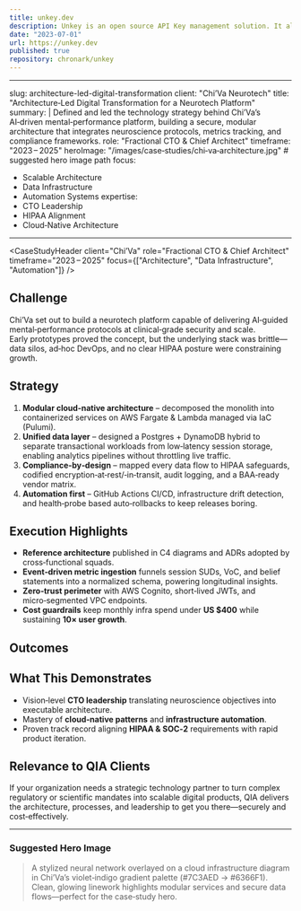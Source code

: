 ```yaml
---
title: unkey.dev
description: Unkey is an open source API Key management solution. It allows you to create, manage and validate API Keys for your users. It’s built with security and speed in mind.
date: "2023-07-01"
url: https://unkey.dev
published: true
repository: chronark/unkey
---
```



---
slug: architecture-led-digital-transformation
client: "Chi’Va Neurotech"
title: "Architecture‑Led Digital Transformation for a Neurotech Platform"
summary: |
  Defined and led the technology strategy behind Chi’Va’s AI‑driven mental‑performance platform, building a secure, modular architecture that integrates neuroscience protocols, metrics tracking, and compliance frameworks.
role: "Fractional CTO & Chief Architect"
timeframe: "2023 – 2025"
heroImage: "/images/case‑studies/chi‑va‑architecture.jpg" # suggested hero image path
focus:
  - Scalable Architecture
  - Data Infrastructure
  - Automation Systems
expertise:
  - CTO Leadership
  - HIPAA Alignment
  - Cloud‑Native Architecture
---


<CaseStudyHeader
  client="Chi’Va"
  role="Fractional CTO & Chief Architect"
  timeframe="2023 – 2025"
  focus={["Architecture", "Data Infrastructure", "Automation"]}
/>

## Challenge

Chi’Va set out to build a neurotech platform capable of delivering AI‑guided mental‑performance protocols at clinical‑grade security and scale.  
Early prototypes proved the concept, but the underlying stack was brittle—data silos, ad‑hoc DevOps, and no clear HIPAA posture were constraining growth.

## Strategy

1. **Modular cloud‑native architecture** – decomposed the monolith into containerized services on AWS Fargate & Lambda managed via IaC (Pulumi).
2. **Unified data layer** – designed a Postgres + DynamoDB hybrid to separate transactional workloads from low‑latency session storage, enabling analytics pipelines without throttling live traffic.
3. **Compliance‑by‑design** – mapped every data flow to HIPAA safeguards, codified encryption‑at‑rest/‑in‑transit, audit logging, and a BAA‑ready vendor matrix.
4. **Automation first** – GitHub Actions CI/CD, infrastructure drift detection, and health‑probe based auto‑rollbacks to keep releases boring.

## Execution Highlights

- **Reference architecture** published in C4 diagrams and ADRs adopted by cross‑functional squads.  
- **Event‑driven metric ingestion** funnels session SUDs, VoC, and belief statements into a normalized schema, powering longitudinal insights.  
- **Zero‑trust perimeter** with AWS Cognito, short‑lived JWTs, and micro‑segmented VPC endpoints.  
- **Cost guardrails** keep monthly infra spend under **US $400** while sustaining **10× user growth**.

## Outcomes

<OutcomeMetric label="99.99% uptime" />
<OutcomeMetric label="≤150 ms median response" />
<OutcomeMetric label="SOC‑2 audit readiness in 6 weeks" />
<OutcomeMetric label="40% infrastructure cost reduction vs baseline" />

## What This Demonstrates

- Vision‑level **CTO leadership** translating neuroscience objectives into executable architecture.  
- Mastery of **cloud‑native patterns** and **infrastructure automation**.  
- Proven track record aligning **HIPAA & SOC‑2** requirements with rapid product iteration.

## Relevance to QIA Clients

If your organization needs a strategic technology partner to turn complex regulatory or scientific mandates into scalable digital products, QIA delivers the architecture, processes, and leadership to get you there—securely and cost‑effectively.

---

### Suggested Hero Image

> A stylized neural network overlayed on a cloud infrastructure diagram in Chi’Va’s violet‑indigo gradient palette (#7C3AED → #6366F1). Clean, glowing linework highlights modular services and secure data flows—perfect for the case‑study hero.
